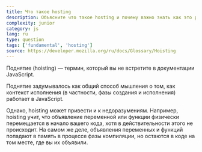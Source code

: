 ```yaml
---
title: Что такое hosting
description: Объясните что такое hosting и почему важно знать как это работает
complexity: junior
category: js
lang: ru
type: question
tags: ['fundamental', 'hosting']
source: https://developer.mozilla.org/ru/docs/Glossary/Hoisting
---
```


Поднятие (hoisting) — термин, который вы не встретите в документации JavaScript.

Поднятие задумывалось как общий способ мышления о том, как контекст исполнения (в частности, фазы создания и исполнения) работает в JavaScript. 

Однако, hoisting может привести и к недоразумениям. Например, hoisting учит, что объявление переменной или функции физически перемещается в начало вашего кода, хотя в действительности этого не происходит. На самом же деле, объявления переменных и функций попадают в память в процессе фазы компиляции, но остаются в коде на том месте, где вы их объявили.